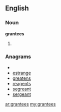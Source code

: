 ==English==

===Noun===
'''grantees'''

# {{plural of|[[grantee]]}}

===Anagrams===
* {{alphagram|aeegnrst}}
* [[estrange#English|estrange]]
* [[greatens#English|greatens]]
* [[reagents#English|reagents]]
* [[segreant#English|segreant]]
* [[sergeant#English|sergeant]]

[[ar:grantees]]
[[my:grantees]]